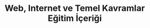 ---
title: 'Web, Internet ve Temel Kavramlar Eğitim İçeriği'
publishedAt: '2024-04-15'
summary: ''
slug: ''
link: 'https://medium.com/frontend-development-with-js/web-internet-ve-temel-kavramlar-e%C4%9Fitim-i%CC%87%C3%A7eri%C4%9Fi-eb2fd1f9a4de'
tag: 'other'
---